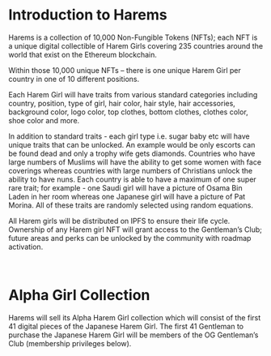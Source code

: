 # Introduction to Harems

Harems is a collection of 10,000 Non-Fungible Tokens (NFTs);
each NFT is a unique digital collectible of Harem Girls covering
235 countries around the world that exist on the Ethereum blockchain.

Within those 10,000 unique NFTs – there is one unique Harem Girl
per country in one of 10 different positions.

Each Harem Girl will have traits from various standard categories including
country, position, type of girl, hair color, hair style, hair accessories,
background color, logo color, top clothes, bottom clothes, clothes color,
shoe color and more.

In addition to standard traits - each girl type i.e. sugar baby etc will have
unique traits that can be unlocked. An example would be only escorts can be
found dead and only a trophy wife gets diamonds. Countries who have large numbers
of Muslims will have the ability to get some women with face coverings whereas
countries with large numbers of Christians unlock the ability to have nuns. Each
country is able to have a maximum of one super rare trait; for example - one Saudi
girl will have a picture of Osama Bin Laden in her room whereas one Japanese girl
will have a picture of Pat Morina. All of these traits are randomly selected using
random equations.

All Harem girls will be distributed on IPFS to ensure their life cycle.
Ownership of any Harem girl NFT will grant access to the Gentleman’s Club;
future areas and perks can be unlocked by the community with roadmap activation.

<br />

# Alpha Girl Collection

Harems will sell its Alpha Harem Girl collection which will consist of
the first 41 digital pieces of the Japanese Harem Girl.  The first 41
Gentleman to purchase the Japanese Harem Girl will be members of the
OG Gentleman’s Club (membership privileges below).
